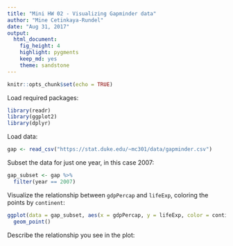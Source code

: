 ```yaml
---
title: "Mini HW 02 - Visualizing Gapminder data"
author: "Mine Cetinkaya-Rundel"
date: "Aug 31, 2017"
output: 
  html_document: 
    fig_height: 4
    highlight: pygments
    keep_md: yes
    theme: sandstone
---
```


```r
knitr::opts_chunk$set(echo = TRUE)
```

Load required packages:

```r
library(readr)
library(ggplot2)
library(dplyr)
```

Load data:

```r
gap <- read_csv("https://stat.duke.edu/~mc301/data/gapminder.csv")
```

Subset the data for just one year, in this case 2007:

```r
gap_subset <- gap %>%
  filter(year == 2007)
```

Visualize the relationship between `gdpPercap` and `lifeExp`, coloring the points by `continent`:

```r
ggplot(data = gap_subset, aes(x = gdpPercap, y = lifeExp, color = continent)) +
  geom_point()
```

Describe the relationship you see in the plot:
